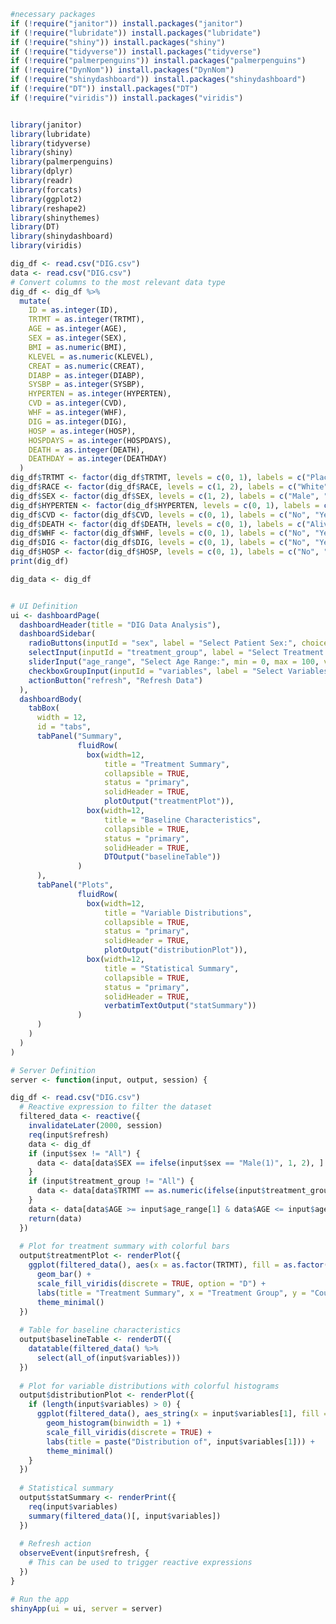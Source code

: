 ```r
#necessary packages
if (!require("janitor")) install.packages("janitor")
if (!require("lubridate")) install.packages("lubridate")
if (!require("shiny")) install.packages("shiny")
if (!require("tidyverse")) install.packages("tidyverse")
if (!require("palmerpenguins")) install.packages("palmerpenguins")
if (!require("DynNom")) install.packages("DynNom")
if (!require("shinydashboard")) install.packages("shinydashboard")
if (!require("DT")) install.packages("DT")
if (!require("viridis")) install.packages("viridis")


library(janitor)
library(lubridate)
library(tidyverse)
library(shiny)
library(palmerpenguins)
library(dplyr)
library(readr)
library(forcats)
library(ggplot2)
library(reshape2)
library(shinythemes)
library(DT)
library(shinydashboard)
library(viridis)

dig_df <- read.csv("DIG.csv")
data <- read.csv("DIG.csv")
# Convert columns to the most relevant data type
dig_df <- dig_df %>%
  mutate(
    ID = as.integer(ID),
    TRTMT = as.integer(TRTMT),
    AGE = as.integer(AGE),
    SEX = as.integer(SEX),
    BMI = as.numeric(BMI),
    KLEVEL = as.numeric(KLEVEL),
    CREAT = as.numeric(CREAT),
    DIABP = as.integer(DIABP),
    SYSBP = as.integer(SYSBP),
    HYPERTEN = as.integer(HYPERTEN),
    CVD = as.integer(CVD),
    WHF = as.integer(WHF),
    DIG = as.integer(DIG),
    HOSP = as.integer(HOSP),
    HOSPDAYS = as.integer(HOSPDAYS),
    DEATH = as.integer(DEATH),
    DEATHDAY = as.integer(DEATHDAY)
  )
dig_df$TRTMT <- factor(dig_df$TRTMT, levels = c(0, 1), labels = c("Placebo", "Treatment"))
dig_df$RACE <- factor(dig_df$RACE, levels = c(1, 2), labels = c("White", "Nonwhite"))
dig_df$SEX <- factor(dig_df$SEX, levels = c(1, 2), labels = c("Male", "Female"))
dig_df$HYPERTEN <- factor(dig_df$HYPERTEN, levels = c(0, 1), labels = c("No", "Yes"))
dig_df$CVD <- factor(dig_df$CVD, levels = c(0, 1), labels = c("No", "Yes"))
dig_df$DEATH <- factor(dig_df$DEATH, levels = c(0, 1), labels = c("Alive", "Death"))
dig_df$WHF <- factor(dig_df$WHF, levels = c(0, 1), labels = c("No", "Yes"))
dig_df$DIG <- factor(dig_df$DIG, levels = c(0, 1), labels = c("No", "Yes"))
dig_df$HOSP <- factor(dig_df$HOSP, levels = c(0, 1), labels = c("No", "Yes"))
print(dig_df)

dig_data <- dig_df



```




```r
# UI Definition
ui <- dashboardPage(
  dashboardHeader(title = "DIG Data Analysis"),
  dashboardSidebar(
    radioButtons(inputId = "sex", label = "Select Patient Sex:", choices = c("All", "Male(1)", "Female(2)")),
    selectInput(inputId = "treatment_group", label = "Select Treatment Group:", choices = c("All", "Placebo(0)", "Treatment(1)"), multiple = FALSE),
    sliderInput("age_range", "Select Age Range:", min = 0, max = 100, value = c(20, 40)),
    checkboxGroupInput(inputId = "variables", label = "Select Variables to Display:", choices = c("AGE", "SEX", "BMI", "TRTMT"), selected = c("AGE", "SEX", "BMI", "TRTMT")),
    actionButton("refresh", "Refresh Data")
  ),
  dashboardBody(
    tabBox(
      width = 12,
      id = "tabs",
      tabPanel("Summary", 
               fluidRow(
                 box(width=12, 
                     title = "Treatment Summary", 
                     collapsible = TRUE, 
                     status = "primary", 
                     solidHeader = TRUE,
                     plotOutput("treatmentPlot")),
                 box(width=12,
                     title = "Baseline Characteristics", 
                     collapsible = TRUE, 
                     status = "primary", 
                     solidHeader = TRUE,
                     DTOutput("baselineTable"))
               )
      ),
      tabPanel("Plots", 
               fluidRow(
                 box(width=12, 
                     title = "Variable Distributions", 
                     collapsible = TRUE, 
                     status = "primary", 
                     solidHeader = TRUE,
                     plotOutput("distributionPlot")),
                 box(width=12, 
                     title = "Statistical Summary", 
                     collapsible = TRUE, 
                     status = "primary", 
                     solidHeader = TRUE,
                     verbatimTextOutput("statSummary"))
               )
      )
    )
  )
)

# Server Definition
server <- function(input, output, session) {

dig_df <- read.csv("DIG.csv")
  # Reactive expression to filter the dataset
  filtered_data <- reactive({
    invalidateLater(2000, session)
    req(input$refresh)
    data <- dig_df
    if (input$sex != "All") {
      data <- data[data$SEX == ifelse(input$sex == "Male(1)", 1, 2), ]
    }
    if (input$treatment_group != "All") {
      data <- data[data$TRTMT == as.numeric(ifelse(input$treatment_group == "Treatment(1)", 1, 0)), ]
    }
    data <- data[data$AGE >= input$age_range[1] & data$AGE <= input$age_range[2], ]
    return(data)
  })
  
  # Plot for treatment summary with colorful bars
  output$treatmentPlot <- renderPlot({
    ggplot(filtered_data(), aes(x = as.factor(TRTMT), fill = as.factor(TRTMT))) +
      geom_bar() +
      scale_fill_viridis(discrete = TRUE, option = "D") +
      labs(title = "Treatment Summary", x = "Treatment Group", y = "Count") +
      theme_minimal()
  })
  
  # Table for baseline characteristics
  output$baselineTable <- renderDT({
    datatable(filtered_data() %>%
      select(all_of(input$variables)))
  })
  
  # Plot for variable distributions with colorful histograms
  output$distributionPlot <- renderPlot({
    if (length(input$variables) > 0) {
      ggplot(filtered_data(), aes_string(x = input$variables[1], fill = input$variables[1])) +
        geom_histogram(binwidth = 1) +
        scale_fill_viridis(discrete = TRUE) +
        labs(title = paste("Distribution of", input$variables[1])) +
        theme_minimal()
    }
  })
  
  # Statistical summary
  output$statSummary <- renderPrint({
    req(input$variables)
    summary(filtered_data()[, input$variables])
  })
  
  # Refresh action
  observeEvent(input$refresh, {
    # This can be used to trigger reactive expressions
  })
}

# Run the app
shinyApp(ui = ui, server = server)

```